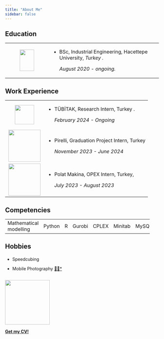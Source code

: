 ```yaml
---
title: "About Me"
sidebar: false 
---
```


## Education

+:--------------------------------------------------:+-------------------------------------------------------------------------------------------------------------------------------------+
| ![](images/hü-logo-03.png){width="47" height="70"} | -   BSc, Industrial Engineering, Hacettepe University, *Turkey .*                                                                   |
|                                                    |                                                                                                                                     |
|                                                    |     *August 2020 - ongoing.*                                                                                                        |
+----------------------------------------------------+-------------------------------------------------------------------------------------------------------------------------------------+

## Work Experience

+:---------------------------------------------------:+-------------------------------------------------------------------------------------------------------------------------------------------------+
| ![](images/tübitak-logo-01.png){width="63"}         | -   TÜBİTAK, Research Intern, Turkey .                                                                                                          |
|                                                     |                                                                                                                                                 |
|                                                     |     *February 2024 - Ongoing*                                                                                                                   |
+-----------------------------------------------------+-------------------------------------------------------------------------------------------------------------------------------------------------+
| ![](images/pirelli-lg-01.png){width="105"}          | -   Pirelli, Graduation Project Intern, Turkey                                                                                                  |
|                                                     |                                                                                                                                                 |
|                                                     |     *November 2023 - June 2024*                                                                                                                 |
+-----------------------------------------------------+-------------------------------------------------------------------------------------------------------------------------------------------------+
| ![](images/Polat-Makina-logo-2-01.png){width="105"} | -   Polat Makina, OPEX Intern, Turkey,                                                                                                          |
|                                                     |                                                                                                                                                 |
|                                                     |     *July 2023 - August 2023*                                                                                                                   |
+-----------------------------------------------------+-------------------------------------------------------------------------------------------------------------------------------------------------+

## Competencies

+:-----------------------+:-------+-------+--------+-------+---------+-------+-----------+
| Mathematical modelling | Python | R     | Gurobi | CPLEX | Minitab | MySQL | MS Office |
+------------------------+--------+-------+--------+-------+---------+-------+-----------+

## Hobbies

-   Speedcubing ![](images/rubks.jpeg){width="16" height="17"}

-   Mobile Photography [📸🔗\*](https://drive.google.com/drive/folders/1mgiwj-f3Kh_gM6yXIzYQHyvy2BRDNsJ0?usp=sharing)

## 

[![](images/CV_logo.gif){fig-align="left" width="146"}](beyzanur-nas-14-6.pdf)

[**Get my CV!**](beyzanur-nas-14-6.pdf)
